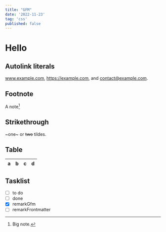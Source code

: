 ```yaml
---
title: "GFM"
date: '2022-11-23'
tag: 'css'
published: false
---
```


# Hello <Planet />
## Autolink literals

www.example.com, https://example.com, and contact@example.com.

## Footnote

A note[^1]

[^1]: Big note.

## Strikethrough

~one~ or ~~two~~ tildes.

## Table

| a | b  |  c |  d  |
| - | :- | -: | :-: |

## Tasklist

* [ ] to do
* [ ] done
* [x] remarkGfm
* [ ] remarkFrontmatter